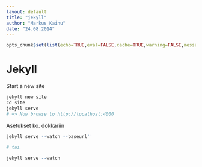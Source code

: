 ```yaml
---
layout: default
title: "jekyll"
author: "Markus Kainu"
date: "24.08.2014"
---
```


```r
opts_chunk$set(list(echo=TRUE,eval=FALSE,cache=TRUE,warning=FALSE,message=FALSE))
```

# Jekyll



Start a new site

```r
jekyll new site
cd site
jekyll serve
# => Now browse to http://localhost:4000
```


Asetukset ko. dokkariin

```r
jekyll serve --watch --baseurl''

# tai

jekyll serve --watch

```



